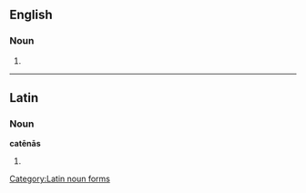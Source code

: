 ==English==

===Noun===
{{head|en|noun plural form}}

# {{plural of|catena|lang=en}}

----

==Latin==

===Noun===
'''catēnās''' {{g|f}}

# {{inflection of|catēna||acc|p|lang=la}}

[[Category:Latin noun forms]]